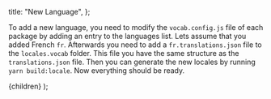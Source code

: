 
  title: "New Language",
};

To add a new language, you need to modify the `vocab.config.js` file of each
package by adding an entry to the languages list. Lets assume that you added
French `fr`. Afterwards you need to add a `fr.translations.json` file to the
`locales.vocab` folder. This file you have the same structure as the
`translations.json` file. Then you can generate the new locales by running `yarn build:locale`. Now everything should be ready.

  <DocLayout meta={meta}>
    <Card>
      <CardContent>{children}</CardContent>
    </Card>
  </DocLayout>
);
